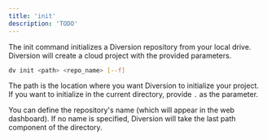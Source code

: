 ```yaml
---
title: 'init'
description: 'TODO'
---
```


The init command initializes a Diversion repository from your local drive. Diversion will create a cloud project with the provided parameters.

```bash
dv init <path> <repo_name> [--f]
```

The path is the location where you want Diversion to initialize your project. If you want to initialize in the current directory, provide `.` as the parameter.

You can define the repository's name (which will appear in the web dashboard). If no name is specified, Diversion will take the last path component of the directory.
